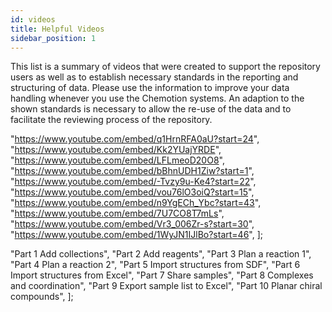 ```yaml
---
id: videos
title: Helpful Videos
sidebar_position: 1
---
```



This list is a summary of videos that were created to support the repository users as well as to establish necessary standards in the reporting and structuring of data. Please use the information to improve your data handling whenever you use the Chemotion systems.
An adaption to the shown standards is necessary to allow the re-use of the data and to facilitate the reviewing process of the repository.

  "https://www.youtube.com/embed/q1HrnRFA0aU?start=24",
  "https://www.youtube.com/embed/Kk2YUajYRDE",
  "https://www.youtube.com/embed/LFLmeoD20O8",
  "https://www.youtube.com/embed/bBhnUDH1Ziw?start=1",
  "https://www.youtube.com/embed/-Tvzy9u-Ke4?start=22",
  "https://www.youtube.com/embed/vou76lO3oiQ?start=15",
  "https://www.youtube.com/embed/n9YgECh_Ybc?start=43",
  "https://www.youtube.com/embed/7U7CO8T7mLs",
  "https://www.youtube.com/embed/Vr3_006Zr-s?start=30",
  "https://www.youtube.com/embed/1WyJN1IJlBo?start=46",
];

  "Part 1 Add collections",
  "Part 2 Add reagents",
  "Part 3 Plan a reaction 1",
  "Part 4 Plan a reaction 2",
  "Part 5 Import structures from SDF",
  "Part 6 Import structures from Excel",
  "Part 7 Share samples",
  "Part 8 Complexes and coordination",
  "Part 9 Export sample list to Excel",
  "Part 10 Planar chiral compounds",
];

<Gallery links={links_eln} titles={titles_eln} />
